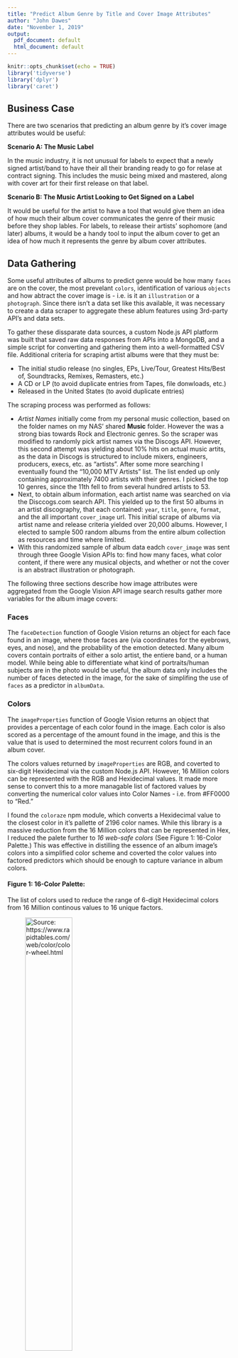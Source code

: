 ```yaml
---
title: "Predict Album Genre by Title and Cover Image Attributes"
author: "John Dawes"
date: "November 1, 2019"
output:
  pdf_document: default
  html_document: default
---
```


```r
knitr::opts_chunk$set(echo = TRUE)
library('tidyverse')
library('dplyr')
library('caret')
```

## Business Case

There are two scenarios that predicting an album genre by it's cover image attributes would be useful:

**Scenario A: The Music Label**

In the music industry, it is not unusual for labels to expect that a newly signed artist/band to have their all their branding ready to go for relase at contract signing. This includes the music being mixed and mastered, along with cover art for their first release on that label. 

**Scenario B: The Music Artist Looking to Get Signed on a Label**

It would be useful for the artist to have a tool that would give them an idea of how much their album cover communicates the genre of their music before they shop lables. For labels, to release their artists' sophomore (and later) albums, it would be a handy tool to input the album cover to get an idea of how much it represents the genre by album cover attributes.

## Data Gathering
Some useful attributes of albums to predict genre would be how many `faces` are on the cover, the most prevelant `colors`, identification of various `objects` and how abtract the cover image is - i.e. is it an `illustration` or a `photograph`. Since there isn't a data set like this available, it was necessary to create a data scraper to aggregate these ablum features using 3rd-party API's and data sets.

To gather these dissparate data sources, a custom Node.js API platform was built that saved raw data responses from APIs into a MongoDB, and a simple script for converting and gathering them into a well-formatted CSV file. Additional criteria for scraping artist albums were that they must be:

* The initial studio release (no singles, EPs, Live/Tour, Greatest Hits/Best of, Soundtracks, Remixes, Remasters, etc.)
* A CD or LP (to avoid duplicate entries from Tapes, file donwloads, etc.)
* Released in the United States (to avoid duplicate entries)

The scraping process was performed as follows:

* *Artist Names* initially come from my personal music collection, based on the folder names on my NAS' shared **Music** folder. However the was a strong bias towards Rock and Electronic genres. So the scraper was modified to randomly pick artist names via the Discogs API. However, this second attempt was yielding about 10% hits on actual music artits, as the data in Discogs is structured to include mixers, engineers, producers, execs, etc. as "artists". After some more searching I eventually found the "10,000 MTV Artists" list. The list ended up only containing approximately 7400 artists with their genres. I picked the top 10 genres, since the 11th fell to from several hundred artists to 53. 
* Next, to obtain album information, each artist name was searched on via the Disccogs.com search API. This yielded up to the first 50 albums in an artist discography, that each contained: `year`, `title`, `genre`, `format`, and the all important `cover_image` url. This initial scrape of albums via artist name and release criteria yielded over 20,000 albums. However, I elected to sample 500 random albums from the entire album collection as resources and time where limited.
* With this randomized sample of album data eadch `cover_image` was sent through three Google Vision APIs to: find how many faces, what color content, if there were any musical objects, and whether or not the cover is an abstract illustration or photograph.

The following three sections describe how image attributes were aggregated from the Google Vision API image search results gather more variables for the album image covers:

### Faces
The `faceDetection` function of Google Vision returns an object for each face found in an image, where those faces are (via coordinates for the eyebrows, eyes, and nose), and the probability of the emotion detected. Many album covers contain portraits of either a solo artist, the entiere band, or a human model. While being able to differentiate what kind of portraits/human subjects are in the photo would be useful, the album data only includes the number of faces detected in the image, for the sake of simplifing the use of `faces` as a predictor in `albumData`. 

### Colors
The `imageProperties` function of Google Vision returns an object that provides a percentage of each color found in the image. Each color is also scored as a percentage of the amount found in the image, and this is the value that is used to determined the most recurrent colors found in an album cover. 

The colors values returned by `imageProperties` are RGB, and coverted to six-digit Hexidecimal via the custom Node.js API. However, 16 Million colors can be represented with the RGB and Hexidecimal values. It made more sense to convert this to a more managable list of factored values by converting the numerical color values into Color Names - i.e. from #FF0000 to "Red."

I found the `coloraze` npm module, which converts a Hexidecimal value to the closest color in it's pallette of 2196 color names. While this library is a massive reduction from the 16 Million colors that can be represented in Hex, I reduced the palete further to *16 web-safe colors* (See Figure 1: 16-Color Palette.) This was effective in distilling the essence of an album image's colors into a simplified color scheme and coverted the color values into factored predictors which should be enough to capture variance in album colors.

#### Figure 1: 16-Color Palette:
The list of colors used to reduce the range of 6-digit Hexidecimal colors from 16 Million continous values to 16 unique factors.

![Source: <https://www.rapidtables.com/web/color/color-wheel.html>](images/color-codes.png){width=50%}

### Captions

TBD - `labelDetection`

## EDA
With the data scraping and aggregation completed, let's look at the raw data collected:




## Machine Learning

Supervised learning is an excellent canditate for training a machine on album attributes, as we already know the `genre`, we'll train a machine with linear and logistical regressions to see which is most effective in predicting the genre of an album. Interactive terms will also be used to emphasize the color related data variables to tease out more variance.

## Analysis


